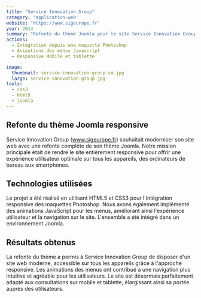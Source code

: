 ```yaml
---
title: "Service Innovation Group"
category: 'application-web'
website: 'https://www.sigeurope.fr'
year: 2014
summary: "Refonte du thème Joomla pour le site Service Innovation Group avec la prise en charge du Responsive pour Mobile et Tablette."
actions:
  - Intégration depuis une maquette Photoshop
  - Animations des menus Javascript
  - Responsive Mobile et tablette

image:
  thumbnail: service-innovation-group-sm.jpg
  large: service-innovation-group.jpg
tools:
  - css3
  - html5
  - joomla
---
```


## Refonte du thème Joomla responsive

Service Innovation Group (www.sigeurope.fr) souhaitait moderniser son site web avec une refonte complète de son thème Joomla. Notre mission principale était de rendre le site entièrement responsive pour offrir une expérience utilisateur optimale sur tous les appareils, des ordinateurs de bureau aux smartphones.

## Technologies utilisées

Le projet a été réalisé en utilisant HTML5 et CSS3 pour l'intégration responsive des maquettes Photoshop. Nous avons également implémenté des animations JavaScript pour les menus, améliorant ainsi l'expérience utilisateur et la navigation sur le site. L'ensemble a été intégré dans un environnement Joomla.

## Résultats obtenus

La refonte du thème a permis à Service Innovation Group de disposer d'un site web moderne, accessible sur tous les appareils grâce à l'approche responsive. Les animations des menus ont contribué à une navigation plus intuitive et agréable pour les utilisateurs. Le site est désormais parfaitement adapté aux consultations sur mobile et tablette, élargissant ainsi sa portée auprès des utilisateurs.
